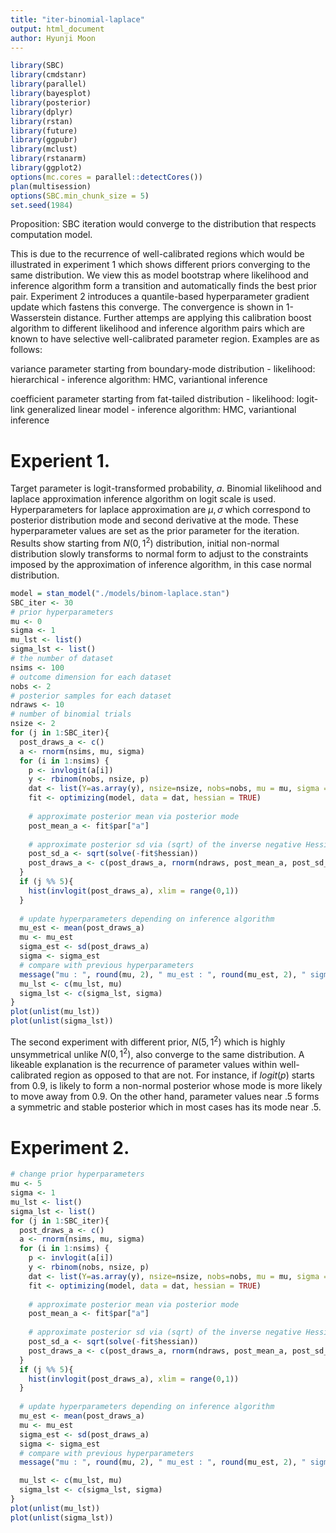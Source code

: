 ```yaml
---
title: "iter-binomial-laplace"
output: html_document
author: Hyunji Moon
---
```

```r
library(SBC)
library(cmdstanr)
library(parallel)
library(bayesplot)
library(posterior)
library(dplyr)
library(rstan)
library(future)
library(ggpubr)
library(mclust)
library(rstanarm)
library(ggplot2)
options(mc.cores = parallel::detectCores())
plan(multisession)
options(SBC.min_chunk_size = 5)
set.seed(1984)
```

Proposition: SBC iteration would converge to the distribution that respects computation model.

This is due to the recurrence of well-calibrated regions which would be illustrated in experiment 1 which shows different priors converging to the same distribution. We view this as model bootstrap where likelihood and inference algorithm form a transition and automatically finds the best prior pair. Experiment 2 introduces a quantile-based hyperparameter gradient update which fastens this converge. The convergence is shown in 1-Wasserstein distance. Further attemps are applying this calibration boost algorithm to different likelihood and inference algorithm pairs which are known to have selective well-calibrated parameter region. Examples are as follows:

variance parameter starting from boundary-mode distribution 
- likelihood: hierarchical
- inference algorithm: HMC, variantional inference

coefficient parameter starting from fat-tailed distribution 
- likelihood: logit-link generalized linear model
- inference algorithm: HMC, variantional inference

# Experient 1.

Target parameter is logit-transformed probability, $a$. Binomial likelihood and laplace approximation inference algorithm on logit scale is used. Hyperparameters for laplace approximation are $\mu, \sigma$ which correspond to posterior distribution mode and second derivative at the mode. These hyperparameter values are set as the prior parameter for the iteration. Results show starting from $N(0, 1^2)$ distribution, initial non-normal distribution slowly transforms to normal form to adjust to the constraints imposed by the approximation of inference algorithm, in this case normal distribution.

```r
model = stan_model("./models/binom-laplace.stan")
SBC_iter <- 30
# prior hyperparameters
mu <- 0
sigma <- 1
mu_lst <- list()
sigma_lst <- list()
# the number of dataset
nsims <- 100
# outcome dimension for each dataset
nobs <- 2
# posterior samples for each dataset
ndraws <- 10
# number of binomial trials
nsize <- 2
for (j in 1:SBC_iter){
  post_draws_a <- c()
  a <- rnorm(nsims, mu, sigma)
  for (i in 1:nsims) {
  	p <- invlogit(a[i])
  	y <- rbinom(nobs, nsize, p)
  	dat <- list(Y=as.array(y), nsize=nsize, nobs=nobs, mu = mu, sigma = sigma)
  	fit <- optimizing(model, data = dat, hessian = TRUE)
  	
  	# approximate posterior mean via posterior mode
  	post_mean_a <- fit$par["a"]
  	
  	# approximate posterior sd via (sqrt) of the inverse negative Hessian
  	post_sd_a <- sqrt(solve(-fit$hessian))
  	post_draws_a <- c(post_draws_a, rnorm(ndraws, post_mean_a, post_sd_a))
  }
  if (j %% 5){
    hist(invlogit(post_draws_a), xlim = range(0,1))  
  }
  
  # update hyperparameters depending on inference algorithm
  mu_est <- mean(post_draws_a)
  mu <- mu_est
  sigma_est <- sd(post_draws_a)
  sigma <- sigma_est
  # compare with previous hyperparameters
  message("mu : ", round(mu, 2), " mu_est : ", round(mu_est, 2), " sigma : ", round(sigma, 2), " sigma_est : ", round(sigma_est, 2))
  mu_lst <- c(mu_lst, mu)
  sigma_lst <- c(sigma_lst, sigma)
}
plot(unlist(mu_lst))
plot(unlist(sigma_lst))
```

The second experiment with different prior, $N(5, 1^2)$ which is highly unsymmetrical unlike $N(0, 1^2)$, also converge to the same distribution. A likeable explanation is the recurrence of parameter values within well-calibrated region as opposed to that are not. For instance, if $logit(p)$ starts from 0.9, is likely to form a non-normal posterior whose mode is more likely to move away from 0.9. On the other hand, parameter values near .5 forms a symmetric and stable posterior which in most cases has its mode near .5. 

# Experiment 2.
```r
# change prior hyperparameters
mu <- 5
sigma <- 1
mu_lst <- list()
sigma_lst <- list()
for (j in 1:SBC_iter){
  post_draws_a <- c()
  a <- rnorm(nsims, mu, sigma)
  for (i in 1:nsims) {
  	p <- invlogit(a[i])
  	y <- rbinom(nobs, nsize, p)
  	dat <- list(Y=as.array(y), nsize=nsize, nobs=nobs, mu = mu, sigma = sigma)
  	fit <- optimizing(model, data = dat, hessian = TRUE)
  	
  	# approximate posterior mean via posterior mode
  	post_mean_a <- fit$par["a"]
  	
  	# approximate posterior sd via (sqrt) of the inverse negative Hessian
  	post_sd_a <- sqrt(solve(-fit$hessian))
  	post_draws_a <- c(post_draws_a, rnorm(ndraws, post_mean_a, post_sd_a))
  }
  if (j %% 5){
    hist(invlogit(post_draws_a), xlim = range(0,1))  
  }
  
  # update hyperparameters depending on inference algorithm
  mu_est <- mean(post_draws_a)
  mu <- mu_est
  sigma_est <- sd(post_draws_a)
  sigma <- sigma_est
  # compare with previous hyperparameters
  message("mu : ", round(mu, 2), " mu_est : ", round(mu_est, 2), " sigma : ", round(sigma, 2), " sigma_est : ", round(sigma_est, 2))

  mu_lst <- c(mu_lst, mu)
  sigma_lst <- c(sigma_lst, sigma)
}
plot(unlist(mu_lst))
plot(unlist(sigma_lst))
```
